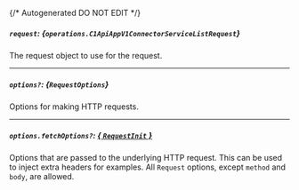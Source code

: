 {/* Autogenerated DO NOT EDIT  */}

##### `request`: *{`operations.C1ApiAppV1ConnectorServiceListRequest`}*
The request object to use for the request.
<Collapsible openLabel={Labels.showProperties} closeLabel={Labels.hideProperties}>
    <C1ApiAppV1ConnectorServiceListRequest/>
</Collapsible>

---
##### `options?`: *{`RequestOptions`}*
Options for making HTTP requests.

---
##### `options.fetchOptions?`: [*{ `RequestInit` }*](https://developer.mozilla.org/en-US/docs/Web/API/Request/Request#options)
Options that are passed to the underlying HTTP request. This can be used to inject extra headers for examples. All `Request` options, except `method` and `body`, are allowed.


